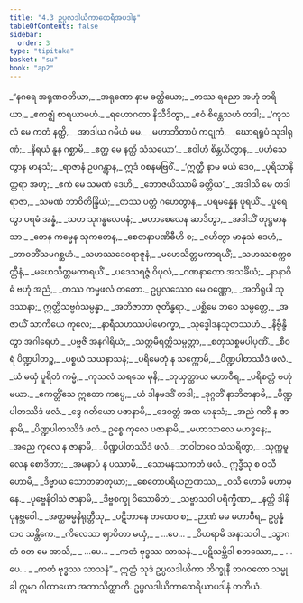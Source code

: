 ```yaml
---
title: "4.3 ဥပ္ပလဒါယိကာထေရီအပဒါန"
tableOfContents: false
sidebar:
  order: 3
type: "tipitaka"
basket: "su"
book: "ap2"
---
```



<DynamicBreadcrumb />

<Division number="57" book="ap2" e="ch" v="20" p="37">

<Paragraph number="1265" type="verses" book="ap2">
_“နဂရေ အရုဏဝတိယာ,_  
_အရုဏော နာမ ခတ္တိယော;_  
_တဿ ရညော အဟုံ ဘရိယာ,_  
_ဧကဇ္ဈံ စာရယာမဟံ._  

</Paragraph>

</Division>
<Division number="58" book="ap2" e="ch" v="20" p="37">

<Paragraph number="1266" type="verses" book="ap2">
_ရဟောဂတာ နိသီဒိတွာ,_  
_ဧဝံ စိန္တေသဟံ တဒါ;_  
_‘ကုသလံ မေ ကတံ နတ္ထိ,_  
_အာဒါယ ဂမိယံ မမ._  

</Paragraph>

</Division>
<Division number="59" book="ap2" e="ch" v="20" p="37">

<Paragraph number="1267" type="verses" book="ap2">
_မဟာဘိတာပံ ကဋုကံ,_  
_ဃောရရူပံ သုဒါရုဏံ;_  
_နိရယံ နူန ဂစ္ဆာမိ,_  
_ဧတ္ထ မေ နတ္ထိ သံသယော’._  

</Paragraph>

</Division>
<Division number="60" book="ap2" e="ch" v="20" p="37">

<Paragraph number="1268" type="verses" book="ap2">
_ဧဝါဟံ စိန္တယိတွာန,_  
_ပဟံသေတွာန မာနသံ;_  
_ရာဇာနံ ဥပဂန္တွာန,_  
ဣဒံ ဝစနမဗြဝိံ._  

</Paragraph>

</Division>
<Division number="61" book="ap2" e="ch" v="20" p="37">

<Paragraph number="1269" type="verses" book="ap2">
_‘ဣတ္ထီ နာမ မယံ ဒေဝ,_  
_ပုရိသာနိတ္တရာ အဟု;_  
_ဧကံ မေ သမဏံ ဒေဟိ,_  
_ဘောဇယိဿာမိ ခတ္တိယ’._  

</Paragraph>

</Division>
<Division number="62" book="ap2" e="ch" v="20" p="37">

<Paragraph number="1270" type="verses" book="ap2">
_အဒါသိ မေ တဒါ ရာဇာ,_  
_သမဏံ ဘာဝိတိန္ဒြိယံ;_  
_တဿ ပတ္တံ ဂဟေတွာန,_  
_ပရမန္နေန ပူရယိံ._  

</Paragraph>

</Division>
<Division number="63" book="ap2" e="ch" v="20" p="37">

<Paragraph number="1271" type="verses" book="ap2">
_ပူရေတွာ ပရမံ အန္နံ,_  
_သဟ သုဂန္ဓလေပနံ;_  
_မဟာစေလေန ဆာဒိတွာ,_  
_အဒါသိံ တုဋ္ဌမာနသာ._  

</Paragraph>

</Division>
<Division number="64" book="ap2" e="ch" v="20" p="37">

<Paragraph number="1272" type="verses" book="ap2">
_တေန ကမ္မေန သုကတေန,_  
_စေတနာပဏိဓီဟိ စ;_  
_ဇဟိတွာ မာနုသံ ဒေဟံ,_  
_တာဝတိံသမဂစ္ဆဟံ._  

</Paragraph>

</Division>
<Division number="65" book="ap2" e="ch" v="20" p="37">

<Paragraph number="1273" type="verses" book="ap2">
_သဟဿဒေဝရာဇူနံ,_  
_မဟေသိတ္တမကာရယိံ;_  
_သဟဿစက္ကဝတ္တီနံ,_  
_မဟေသိတ္တမကာရယိံ._  

</Paragraph>

</Division>
<Division number="66" book="ap2" e="ch" v="20" p="37">

<Paragraph number="1274" type="verses" book="ap2">
_ပဒေသရဇ္ဇံ ဝိပုလံ,_  
_ဂဏနာတော အသင်္ခိယံ;_  
_နာနာဝိဓံ ဗဟုံ အညံ,_  
_တဿ ကမ္မဖလံ တတော._  

</Paragraph>

</Division>
<Division number="67" book="ap2" e="ch" v="20" p="38">

<Paragraph number="1275" book="ap2">
ဥပ္ပလဿေဝ မေ ဝဏ္ဏော,_  
_အဘိရူပါ သုဒဿနာ;_  
ဣတ္ထိသဗ္ဗင်္ဂသမ္ပန္နာ,_  
_အဘိဇာတာ ဇုတိန္ဓရာ._  

</Paragraph>

</Division>
<Division number="68" book="ap2" e="ch" v="20" p="45">

<Paragraph number="1276" type="verses" book="ap2">
_ပစ္ဆိမေ ဘဝေ သမ္ပတ္တေ,_  
_အဇာယိံ သာကိယေ ကုလေ;_  
_နာရီသဟဿပါမောက္ခာ,_  
_သုဒ္ဓေါဒနသုတဿဟံ._  

</Paragraph>

</Division>
<Division number="69" book="ap2" e="ch" v="20" p="45">

<Paragraph number="1277" type="verses" book="ap2">
_နိဗ္ဗိန္ဒိတွာ အဂါရေဟံ,_  
_ပဗ္ဗဇိံ အနဂါရိယံ;_  
_သတ္တမီရတ္တိသမ္ပတ္တာ,_  
_စတုသစ္စမပါပုဏိံ._  

</Paragraph>

</Division>
<Division number="70" book="ap2" e="ch" v="20" p="45">

<Paragraph number="1278" type="verses" book="ap2">
_စီဝရံ ပိဏ္ဍပါတဉ္စ,_  
_ပစ္စယံ သယနာသနံ;_  
_ပရိမေတုံ န သက္ကောမိ,_  
_ပိဏ္ဍပါတဿိဒံ ဖလံ._  

</Paragraph>

</Division>
<Division number="71" book="ap2" e="ch" v="20" p="45">

<Paragraph number="1279" type="verses" book="ap2">
_ယံ မယှံ ပူရိတံ ကမ္မံ,_  
_ကုသလံ သရသေ မုနိ;_  
_တုယှတ္ထာယ မဟာဝီရ,_  
_ပရိစတ္တံ ဗဟုံ မယာ._  

</Paragraph>

</Division>
<Division number="72" book="ap2" e="ch" v="20" p="45">

<Paragraph number="1280" type="verses" book="ap2">
_ဧကတ္တိံသေ ဣတော ကပ္ပေ,_  
_ယံ ဒါနမဒဒိံ တဒါ;_  
_ဒုဂ္ဂတိံ နာဘိဇာနာမိ,_  
_ပိဏ္ဍပါတဿိဒံ ဖလံ._  

</Paragraph>

</Division>
<Division number="73" book="ap2" e="ch" v="20" p="52">

<Paragraph number="1281" type="verses" book="ap2">
_ဒွေ ဂတိယော ပဇာနာမိ,_  
_ဒေဝတ္တံ အထ မာနုသံ;_  
_အညံ ဂတိံ န ဇာနာမိ,_  
_ပိဏ္ဍပါတဿိဒံ ဖလံ._  

</Paragraph>

</Division>
<Division number="74" book="ap2" e="ch" v="20" p="52">

<Paragraph number="1282" type="verses" book="ap2">
ဥစ္စေ ကုလေ ပဇာနာမိ,_  
_မဟာသာလေ မဟဒ္ဓနေ;_  
_အညေ ကုလေ န ဇာနာမိ,_  
_ပိဏ္ဍပါတဿိဒံ ဖလံ._  

</Paragraph>

</Division>
<Division number="75" book="ap2" e="ch" v="20" p="52">

<Paragraph number="1283" type="verses" book="ap2">
_ဘဝါဘဝေ သံသရိတွာ,_  
_သုက္ကမူလေန စောဒိတာ;_  
_အမနာပံ န ပဿာမိ,_  
_သောမနဿကတံ ဖလံ._  

</Paragraph>

</Division>
<Division number="76" book="ap2" e="ch" v="20" p="52">

<Paragraph number="1284" type="verses" book="ap2">
ဣဒ္ဓီသု စ ဝသီ ဟောမိ,_  
_ဒိဗ္ဗာယ သောတဓာတုယာ;_  
_စေတောပရိယဉာဏဿ,_  
_ဝသီ ဟောမိ မဟာမုနေ._  

</Paragraph>

</Division>
<Division number="77" book="ap2" e="ch" v="20" p="52">

<Paragraph number="1285" type="verses" book="ap2">
_ပုဗ္ဗေနိဝါသံ ဇာနာမိ,_  
_ဒိဗ္ဗစက္ခု ဝိသောဓိတံ;_  
_သဗ္ဗာသဝါ ပရိက္ခီဏာ,_  
_နတ္ထိ ဒါနိ ပုနဗ္ဘဝေါ._  

</Paragraph>

</Division>
<Division number="78" book="ap2" e="ch" v="20" p="52">

<Paragraph number="1286" type="verses" book="ap2">
_အတ္ထဓမ္မနိရုတ္တီသု,_  
_ပဋိဘာနေ တထေဝ စ;_  
_ဉာဏံ မမ မဟာဝီရ,_  
ဥပ္ပန္နံ တဝ သန္တိကေ._  

</Paragraph>

</Division>
<Division number="79" book="ap2" e="ch" v="20" p="52">

<Paragraph number="1287" type="verses" book="ap2">
_ကိလေသာ ဈာပိတာ မယှံ,_  
_ …ပေ… _  
_ဝိဟရာမိ အနာသဝါ._  

</Paragraph>

</Division>
<Division number="80" book="ap2" e="ch" v="20" p="52">

<Paragraph number="1288" type="verses" book="ap2">
_သွာဂတံ ဝတ မေ အာသိ,_  
_ …ပေ… _  
_ကတံ ဗုဒ္ဓဿ သာသနံ._  

</Paragraph>

</Division>
<Division number="81" book="ap2" e="ch" v="20" p="61">

<Paragraph number="1289" type="verses" book="ap2">
_ပဋိသမ္ဘိဒါ စတဿော,_  
_ …ပေ… _  
_ကတံ ဗုဒ္ဓဿ သာသနံ”._  

</Paragraph>

<Paragraph number="1290" book="ap2">
ဣတ္ထံ သုဒံ ဥပ္ပလဒါယိကာ ဘိက္ခုနီ ဘဂဝတော သမ္မုခါ ဣမာ ဂါထာယော အဘာသိတ္ထာတိ.

</Paragraph>
</Division>

<Paragraph number="1291" type="center" book="ap2">
ဥပ္ပလဒါယိကာထေရိယာပဒါနံ တတိယံ.
</Paragraph>